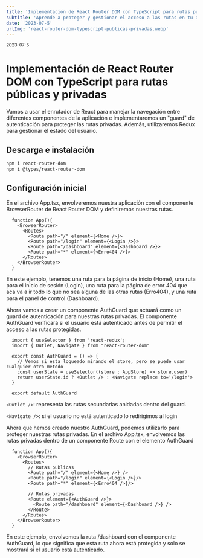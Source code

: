 ```yaml
---
title: 'Implementación de React Router DOM con TypeScript para rutas públicas y privadas'
subtitle: 'Aprende a proteger y gestionar el acceso a las rutas en tu aplicación de React utilizando React Router DOM y TypeScript'
date: '2023-07-5'
urlImg: 'react-router-dom-typescript-publicas-privadas.webp'
---
```


<small>2023-07-5</small>

# Implementación de React Router DOM con TypeScript para rutas públicas y privadas

Vamos a usar el enrutador de React para manejar la navegación entre diferentes componentes de la aplicación e implementaremos un "guard" de autenticación para proteger las rutas privadas. Además, utilizaremos Redux para gestionar el estado del usuario.

## Descarga e instalación

```bash
npm i react-router-dom
npm i @types/react-router-dom
```

## Configuración inicial

En el archivo App.tsx, envolveremos nuestra aplicación con el componente BrowserRouter de React Router DOM y definiremos nuestras rutas.

```tsx:app.tsx
  function App(){
    <BrowserRouter>
      <Routes>
        <Route path="/" element={<Home />}>
        <Route path="/login" element={<Login />}>
        <Route path="/dashboard" element={<Dashboard />}>
        <Route path="*" element={<Erro404 />}>
      </Routes>
    </BrowserRouter>
  }

```

En este ejemplo, tenemos una ruta para la página de inicio (Home), una ruta para el inicio de sesión (Login), una ruta para la página de error 404 que aca va a ir todo lo que no sea alguna de las otras rutas (Erro404), y una ruta para el panel de control (Dashboard).

Ahora vamos a crear un componente AuthGuard que actuará como un guard de autenticación para nuestras rutas privadas. El componente AuthGuard verificará si el usuario está autenticado antes de permitir el acceso a las rutas protegidas.

```tsx:guard/auth-guard.tsx
  import { useSelector } from 'react-redux';
  import { Outlet, Navigate } from "react-router-dom"

  export const AuthGuard = () => {
    // Vemos si esta logueado mirando el store, pero se puede usar cualquier otro metodo
    const userState = useSelector((store : AppStore) => store.user)
    return userState.id ? <Outlet /> : <Navigate replace to='/login'>
  }

  export default AuthGuard
```

`<Outlet />`: representa las rutas secundarias anidadas dentro del guard.

`<Navigate />`: si el usuario no está autenticado lo redirigimos al login

Ahora que hemos creado nuestro AuthGuard, podemos utilizarlo para proteger nuestras rutas privadas. En el archivo App.tsx, envolvemos las rutas privadas dentro de un componente Route con el elemento AuthGuard

```tsx:App.tsx
  function App(){
    <BrowserRouter>
      <Routes>
        // Rutas publicas
        <Route path="/" element={<Home />} />
        <Route path="/login" element={<Login />}/>
        <Route path="*" element={<Erro404 />}/>

        // Rutas privadas
        <Route element={<AuthGuard />}>
          <Route path="/dashboard" element={<Dashboard />} />
        </Route>
      </Routes>
    </BrowserRouter>
  }
```

En este ejemplo, envolvemos la ruta /dashboard con el componente AuthGuard, lo que significa que esta ruta ahora está protegida y solo se mostrará si el usuario está autenticado.
